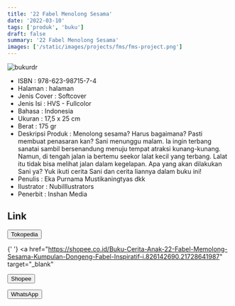 ```yaml
---
title: '22 Fabel Menolong Sesama'
date: '2022-03-10'
tags: ['produk', 'buku']
draft: false
summary: '22 Fabel Menolong Sesama'
images: ['/static/images/projects/fms/fms-project.png']
---
```


![bukurdr](/static/images/projects/fms/fms-project.png)

- ISBN : 978-623-98715-7-4
- Halaman : halaman
- Jenis Cover : Softcover
- Jenis Isi : HVS - Fullcolor
- Bahasa : Indonesia
- Ukuran : 17,5 x 25 cm
- Berat : 175 gr
- Deskripsi Produk : Menolong sesama? Harus bagaimana? Pasti membuat penasaran kan? Sani menunggu malam. Ia ingin terbang sanatai sambil bersenandung menuju tempat atraksi kunang-kunang. Namun, di tengah jalan ia bertemu seekor lalat kecil yang terbang. Lalat itu tidak bisa melihat jalan dalam kegelapan. Apa yang akan dilakukan Sani ya? Yuk ikuti cerita Sani dan cerita liannya dalam buku ini!
- Penulis : Eka Purnama Mustikaningtyas dkk
- Ilustrator : NubiIllustrators
- Penerbit : Inshan Media

## Link

<div>
  <a href="https://www.tokopedia.com/inshanbooks-store/buku-cerita-anak-22-fabel-menolong-sesama?extParam=whid%3D14055660"
  target="_blank">
    <button className="btn-tokped">Tokopedia</button>
  </a>

{' '}
<a
  href="https://shopee.co.id/Buku-Cerita-Anak-22-Fabel-Memolong-Sesama-Kumpulan-Dongeng-Fabel-Inspiratif-i.826142690.21728641987"
  target="_blank"
>
  <button className="btn-shopee">Shopee</button>
</a>

  <a href="https://wa.me/6285747101917" 
  target="_blank">
    <button className="btn-wa">WhatsApp</button>
  </a>
</div>

